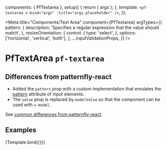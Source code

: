 

  components: { PfTextarea },
  setup() {
    return { args };
  },
  template: `
    <pf-textarea v-bind="args" :title="args.placeholder" />
  `,
});


<Meta title="Components/Text Area" component={PfTextarea} argTypes={{
    pattern: {
      description: 'Specifies a regular expression that the value should match',
    },
    resizeOrientation: {
      control: {
        type: 'select',
      },
      options: ['horizontal', 'vertical', 'both'],
    },
    ...inputValidationProps,
  }} />

# PfTextArea `pf-textarea`

## Differences from patternfly-react
- Added the `pattern` prop with a custom implementation that emulates the [pattern](https://developer.mozilla.org/en-US/docs/Web/HTML/Attributes/pattern) attribute of input elements.
- The `value` prop is replaced by `modelValue` so that the component can be used with `v-model`.

See [common differences from patternfly-react](/story/intro--page#common-differences-from-patternfly-react).

## Examples

<Canvas>
  <Story name="Text Area" args={{
    pattern: '[0-9\\s]+',
    placeholder: 'Numbers and spaces only',
  }}>
    {Template.bind({})}
  </Story>
</Canvas>

<ArgsTable story="Text Area" />
